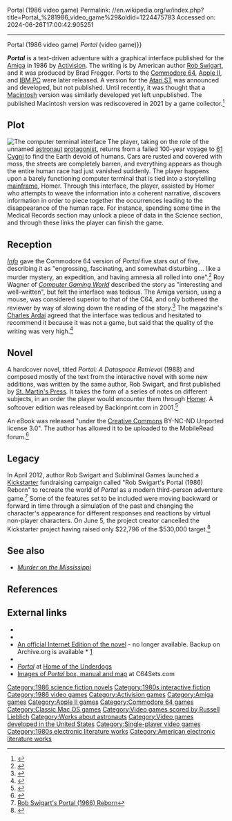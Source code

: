 Portal (1986 video game)
Permalink: //en.wikipedia.org/w/index.php?title=Portal_%281986_video_game%29&oldid=1224475783
Accessed on: 2024-06-26T17:00:42.905251



------
Portal (1986 video game)
{{Short description|1986 video game}}
{{About|the 1986 video game|the 2007 video game|Portal (video game){{!}}''Portal'' (video game)}}
{{Infobox video game
| title = Portal
| image = Portal 1986 Computer Novel Box Artwork.jpg
| developer = Nexa Corporation
| publisher = [[Activision]]
| designer = Brad Fregger
| writer = [[Rob Swigart]]
| engine = 
| released = 1986
| genre = [[Interactive fiction]]
| modes = [[Single-player]]
| platforms = [[Amiga]], [[Commodore 64]], [[Apple II series|Apple II]], [[IBM PC compatible|IBM PC]], [[Macintosh]]
}}

'''''Portal''''' is a text-driven adventure with a graphical interface published for the [[Amiga]] in 1986 by [[Activision]].{{citation needed|date=April 2022}} The writing is by American author [[Rob Swigart]], and it was produced by Brad Fregger. Ports to the [[Commodore 64]], [[Apple II]], and [[IBM PC compatible|IBM PC]] were later released.{{citation needed|date=April 2022}} A version for the [[Atari ST]] was announced and developed, but not published.{{citation needed|date=April 2022}} Until recently, it was thought that a [[Macintosh]] version was similarly developed yet left unpublished. The published Macintosh version was rediscovered in 2021 by a game collector.<ref>{{Cite web|title=Portal for 68k (no, not that Portal ;) - Macintosh Garden|url=https://macintoshgarden.org/forum/portal-68k-no-not-portal#comment-81307|access-date=2021-06-26|website=macintoshgarden.org}}</ref>

==Plot==
[[File:Portal 1986 screenshot.png|thumb|left|The computer terminal interface]]
The player, taking on the role of the unnamed [[astronaut]] [[protagonist]], returns from a failed 100-year voyage to [[61 Cygni]] to find the Earth devoid of humans. Cars are rusted and covered with moss, the streets are completely barren, and everything appears as though the entire human race had just vanished suddenly. The player happens upon a barely functioning computer terminal that is tied into a storytelling [[mainframe computer|mainframe]], Homer. Through this interface, the player, assisted by Homer who attempts to weave the information into a coherent narrative, discovers information in order to piece together the occurrences leading to the disappearance of the human race. For instance, spending some time in the Medical Records section may unlock a piece of data in the Science section, and through these links the player can finish the game.

==Reception==
''[[Info (magazine)|Info]]'' gave the Commodore 64 version of ''Portal'' five stars out of five, describing it as "engrossing, fascinating, and somewhat disturbing ... like a murder mystery, an expedition, and having amnesia all rolled into one".<ref name="info198701">{{Cite magazine |last1=Dunnington |first1=Benn |last2=Brown |first2=Mark R. |last3=Malcolm |first3=Tom |date=January–February 1987 |title=64/128 Gallery |url=https://archive.org/stream/info-magazine-13/Info_Issue_13_1987_Jan-Feb#page/n13/mode/2up |magazine=Info |pages=14–21}}</ref> Roy Wagner of ''[[Computer Gaming World]]'' described the story as "interesting and well-written", but felt the interface was tedious. The Amiga version, using a mouse, was considered superior to that of the C64, and only bothered the reviewer by way of slowing down the reading of the story.<ref name = "CGW">{{citation | date = May 1987 | last = Wagner | first = Roy | magazine = [[Computer Gaming World]] | title = Portal: A Very Novel Game | pages = 32–34}}</ref> The magazine's [[Charles Ardai]] agreed that the interface was tedious and hesitated to recommend it because it was not a game, but said that the quality of the writing was very high.<ref name="ardai198707">{{cite magazine | title=Titans of the Computer Gaming World / Part Three of Five: Ardai on Activision | magazine=Computer Gaming World | date=June–July 1987 | last=Ardai | first=Charles | authorlink=Charles Ardai | pages=36}}</ref>

==Novel==
A hardcover novel, titled ''Portal: A Dataspace Retrieval'' (1988) and composed mostly of the text from the interactive novel with some new additions, was written by the same author, Rob Swigart, and first published by [[St. Martin's Press]]. It takes the form of a series of notes on different subjects, in an order the player would encounter them through [[Homer]]. A softcover edition was released by Backinprint.com in 2001.<ref>{{cite book|url=http://www.backinprint.com |publisher=Backinprint.com|author=Swigart, Rob|title=Portal: A Dataspace Retrieval|date=2001}}</ref>

An eBook was released "under the [[Creative Commons]] BY-NC-ND Unported license 3.0". The author has allowed it to be uploaded to the MobileRead forum.<ref>{{cite book|url=http://www.mobileread.com/forums/showthread.php?t=37197 |author=Swigart, Rob|title= Portal: A Dataspace Retrieval V1.1|date=May 16, 2009 |publisher= MobileRead Forums Science Fiction}}</ref>

==Legacy==
In April 2012, author Rob Swigart and Subliminal Games launched a [[Kickstarter]] fundraising campaign called "Rob Swigart's Portal (1986) Reborn" to recreate the world of ''Portal'' as a modern third-person adventure game.<ref>[http://www.portal1986.com Rob Swigart's Portal (1986) Reborn]</ref> Some of the features set to be included were moving backward or forward in time through a simulation of the past and changing the character's appearance for different responses and reactions by virtual non-player characters. On June 5, the project creator cancelled the Kickstarter project having raised only $22,796 of the $530,000 target.<ref>{{cite web | website=Kickstarter | url=https://www.kickstarter.com/projects/subgames/rob-swigarts-portal-1986-reborn-v20/ | title=Rob Swigart's Portal (1986) Reborn}}</ref>

==See also==
* ''[[Murder on the Mississippi]]''

==References==
{{reflist|30em}}

==External links==
* {{mobygames|id=/portal|name=''Portal''}}
* {{Internet Archive game|msdos_Portal_1986}}
* [http://portal.stodge.org/ An official Internet Edition of the novel] - no longer available. Backup on Archive.org is available * [https://web.archive.org/web/20020603195216/http://portal.stodge.org/]
* {{abime|id=1110}}
* [http://homeoftheunderdogs.net/game.php?id=834 ''Portal''] at [[Home of the Underdogs]]
* [http://www.c64sets.com/set.html?id=75 Images of ''Portal'' box, manual and map] at C64Sets.com

[[Category:1986 science fiction novels]]
[[Category:1980s interactive fiction]]
[[Category:1986 video games]]
[[Category:Activision games]]
[[Category:Amiga games]]
[[Category:Apple II games]]
[[Category:Commodore 64 games]]
[[Category:Classic Mac OS games]]
[[Category:Video games scored by Russell Lieblich]]
[[Category:Works about astronauts]]
[[Category:Video games developed in the United States]]
[[Category:Single-player video games]]
[[Category:1980s electronic literature works]]
[[Category:American electronic literature works]]